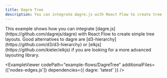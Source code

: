 ```yaml
---
title: Dagre Tree
description: You can integrate dagre.js with React Flow to create tree layouts. A good alternative to dagre is elkjs if you are looking for a more advanced layouting library.
---
```



<ExampleLayout>
This example shows how you can integrate [dagre.js](https://github.com/dagrejs/dagre) with React Flow to create simple tree layouts. Good alternatives to dagre are [d3-hierarchy](https://github.com/d3/d3-hierarchy) or [elkjs](https://github.com/kieler/elkjs) if you are looking for a more advanced layouting library.

<ExampleViewer
  codePath="example-flows/DagreTree"
  additionalFiles={['nodes-edges.js']}
  dependencies={{ dagre: 'latest' }}
/>
</ExampleLayout>
